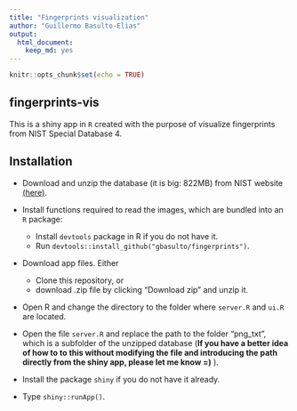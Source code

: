```yaml
---
title: "Fingerprints visualization"
author: "Guillermo Basulto-Elias"
output: 
  html_document: 
    keep_md: yes
---
```


```r
knitr::opts_chunk$set(echo = TRUE)
```

## fingerprints-vis

This is a shiny app in `R` created with the purpose of visualize fingerprints from NIST Special Database 4.

## Installation

- Download and unzip the database (it is big: 822MB) from NIST website [(here)](http://www.nist.gov/srd/nistsd4.cfm).

- Install functions required to read the images, which are bundled into an `R` package: 
    + Install `devtools` package in R if you do not have it.
    + Run `devtools::install_github("gbasulto/fingerprints")`.

- Download app files. Either
    + Clone this repository, or
    + download .zip file by clicking "Download zip" and unzip it.

- Open R and change the directory to the folder where `server.R` and `ui.R` are located.
    
- Open the file `server.R` and replace the path to the folder "png_txt", which is a subfolder of the unzipped database (**If you have a better idea of how to to this without modifying the file and introducing the path directly from the shiny app, please let me know =)** ).

- Install the package `shiny` if you do not have it already.

- Type `shiny::runApp()`.
